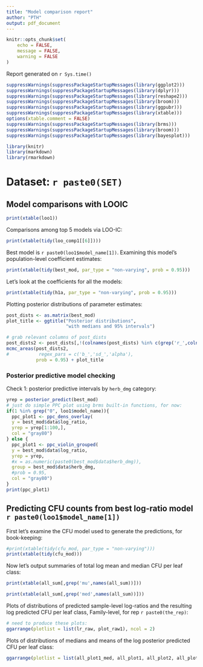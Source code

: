 ```yaml
---
title: "Model comparison report"
author: "PTH"
output: pdf_document
---
```


```r
knitr::opts_chunk$set(
	echo = FALSE,
	message = FALSE,
	warning = FALSE
)
```

Report generated on `r Sys.time()`

```r
suppressWarnings(suppressPackageStartupMessages(library(ggplot2)))
suppressWarnings(suppressPackageStartupMessages(library(dplyr)))
suppressWarnings(suppressPackageStartupMessages(library(reshape2)))
suppressWarnings(suppressPackageStartupMessages(library(broom)))
suppressWarnings(suppressPackageStartupMessages(library(ggpubr)))
suppressWarnings(suppressPackageStartupMessages(library(xtable)))
options(xtable.comment = FALSE)
suppressWarnings(suppressPackageStartupMessages(library(brms)))
suppressWarnings(suppressPackageStartupMessages(library(broom)))
suppressWarnings(suppressPackageStartupMessages(library(bayesplot)))

library(knitr)
library(markdown)
library(rmarkdown)
```

# Dataset: `r paste0(SET)`

## Model comparisons with LOOIC

```r
print(xtable(loo1))
```

Comparisons among top 5 models via LOO-IC:

```r
print(xtable(tidy(loo_comp1[[6]])))
```

Best model is `r paste0(loo1$model_name[1])`. Examining this model's population-level coefficient estimates:

```r
print(xtable(tidy(best_mod, par_type = "non-varying", prob = 0.95)))
```

Let's look at the coefficients for all the models:
```r
print(xtable(tidy(h1a, par_type = "non-varying", prob = 0.95)))
```

Plotting posterior distributions of parameter estimates:

```r
post_dists <- as.matrix(best_mod)
plot_title <- ggtitle("Posterior distributions",
                      "with medians and 95% intervals")

# grab relevant columns of post_dists
post_dists2 <- post_dists[,!(colnames(post_dists) %in% c(grep('r_',colnames(post_dists),value = T),grep('lp_',colnames(post_dists),value = T)))]
mcmc_areas(post_dists2,
#           regex_pars = c('b_','sd_','alpha'),
           prob = 0.95) + plot_title
```

### Posterior predictive model checking

Check 1: posterior predictive intervals by `herb_dmg` category:

```r
yrep = posterior_predict(best_mod)
# just do simple PPC plot using brms built-in functions, for now:
if(1 %in% grep("0", loo1$model_name)){
  ppc_plot1 <- ppc_dens_overlay(
  y = best_mod$data$log_ratio,
  yrep = yrep[1:100,],
  col = "gray80")
} else {
  ppc_plot1 <- ppc_violin_grouped(
  y = best_mod$data$log_ratio,
  yrep = yrep,
  #x = as.numeric(paste0(best_mod$data$herb_dmg)),
  group = best_mod$data$herb_dmg,
  #prob = 0.95,
  col = "gray80")
}
print(ppc_plot1)
```

## Predicting CFU counts from best log-ratio model `r paste0(loo1$model_name[1])`

First let's examine the CFU model used to generate the predictions, for book-keeping:

```r
#print(xtable(tidy(cfu_mod, par_type = "non-varying")))
print(xtable(tidy(cfu_mod)))
```

Now let's output summaries of total log mean and median CFU per leaf class:

```r
print(xtable(all_sum[,grep('mu',names(all_sum))]))
```

```r
print(xtable(all_sum[,grep('med',names(all_sum))]))
```

Plots of distributions of predicted sample-level log-ratios and the resulting log predicted CFU per leaf class, Family-level, for rep `r paste0(the_rep)`:

```r
# need to produce these plots:
ggarrange(plotlist = list(lr_raw, plot_raw1), ncol = 2)
```

Plots of distributions of medians and means of the log posterior predicted CFU per leaf class:

```r
ggarrange(plotlist = list(all_plot1_med, all_plot1, all_plot2, all_plot2_med), ncol = 4)
```

